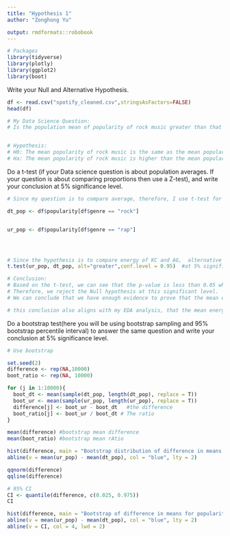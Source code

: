 ---
title: "Hypothesis 1"
author: "Zonghong Yu"

output: rmdformats::robobook
---



```{r}
# Packages
library(tidyverse)
library(plotly)
library(ggplot2)
library(boot)
```

Write your Null and Alternative Hypothesis.
```{r}
df <- read.csv("spotify_cleaned.csv",stringsAsFactors=FALSE)
head(df)

# My Data Science Question: 
# Is the population mean of popularity of rock music greater than that of rap music?


# Hypothesis:
# H0: The mean popularity of rock music is the same as the mean popularity of rap music
# Ha: The mean popularity of rock music is higher than the mean popularity of rap music
```

Do a t-test (if your Data science question is about population averages. If your question is about comparing proportions then use a Z-test), and write your conclusion at 5% significance level.
```{r}
# Since my question is to compare average, therefore, I use t-test for my hypothesis:

dt_pop <- df$popularity[df$genre == "rock"]


ur_pop <- df$popularity[df$genre == "rap"]




# Since the hypothesis is to compare energy of KC and AG,  alternative is higher, use greater in t-test.
t.test(ur_pop, dt_pop, alt="greater",conf.level = 0.95)  #at 5% significance level.
```
```{r}
# Conclusion:
# Based on the t-test, we can see that the p-value is less than 0.05 which is the 5% significance level.
# Therefore, we reject the Null hypothesis at this significant level.
# We can conclude that we have enough evidence to prove that the mean energy of Kelly Clarkson is not the same as the mean energy of Ariana Grande. In fact, we can say that the mean energy of Kelly Clarkson is larger than the mean energy of Ariana Grande

# this conclusion also aligns with my EDA analysis, that the mean energy of Kelly Clarkson is larger than the mean energy of Ariana Grande
```


Do a bootstrap test(here you will be using bootstrap sampling and 95% bootstrap percentile interval) to answer the same question and write your conclusion at 5% significance level.

```{r}

# Use bootstrap

set.seed(2)
difference <- rep(NA,10000)
boot_ratio <- rep(NA, 10000)

for (j in 1:10000){
  boot_dt <- mean(sample(dt_pop, length(dt_pop), replace = T))
  boot_ur <- mean(sample(ur_pop, length(ur_pop), replace = T))
  difference[j] <- boot_ur - boot_dt   #the difference
  boot_ratio[j] <- boot_ur / boot_dt # The ratio
}

mean(difference) #bootstrap mean difference
mean(boot_ratio) #bootstrap mean rAtio
```
```{r}
hist(difference, main = "Bootstrap distribution of difference in means for popularities of two genres",col = '#FFFF99')
abline(v = mean(ur_pop) - mean(dt_pop), col = "blue", lty = 2)
```
```{r}
qqnorm(difference)
qqline(difference)
```
```{r}
# 95% CI
CI <- quantile(difference, c(0.025, 0.975))
CI
```
```{r}
hist(difference, main = "Bootstrap of difference in means for popularities of two genres",col = '#FFFF99')
abline(v = mean(ur_pop) - mean(dt_pop), col = "blue", lty = 2)
abline(v = CI, col = 4, lwd = 2)
```







